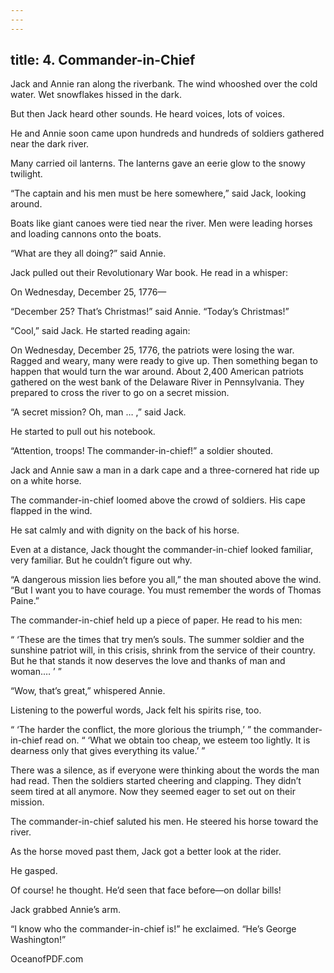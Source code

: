 ```yaml
---
---
---
```

title: 4. Commander-in-Chief
---



Jack and Annie ran along the riverbank. The wind whooshed over the cold water. Wet snowflakes hissed in the dark.

But then Jack heard other sounds. He heard voices, lots of voices.

He and Annie soon came upon hundreds and hundreds of soldiers gathered near the dark river.

Many carried oil lanterns. The lanterns gave an eerie glow to the snowy twilight.

“The captain and his men must be here somewhere,” said Jack, looking around.

Boats like giant canoes were tied near the river. Men were leading horses and loading cannons onto the boats.

“What are they all doing?” said Annie.

Jack pulled out their Revolutionary War book. He read in a whisper:

On Wednesday, December 25, 1776—



“December 25? That’s Christmas!” said Annie. “Today’s Christmas!”

“Cool,” said Jack. He started reading again:

On Wednesday, December 25, 1776, the patriots were losing the war. Ragged and weary, many were ready to give up. Then something began to happen that would turn the war around. About 2,400 American patriots gathered on the west bank of the Delaware River in Pennsylvania. They prepared to cross the river to go on a secret mission.



“A secret mission? Oh, man … ,” said Jack.

He started to pull out his notebook.

“Attention, troops! The commander-in-chief!” a soldier shouted.

Jack and Annie saw a man in a dark cape and a three-cornered hat ride up on a white horse.

The commander-in-chief loomed above the crowd of soldiers. His cape flapped in the wind.

He sat calmly and with dignity on the back of his horse.



Even at a distance, Jack thought the commander-in-chief looked familiar, very familiar. But he couldn’t figure out why.

“A dangerous mission lies before you all,” the man shouted above the wind. “But I want you to have courage. You must remember the words of Thomas Paine.”

The commander-in-chief held up a piece of paper. He read to his men:

“ ‘These are the times that try men’s souls. The summer soldier and the sunshine patriot will, in this crisis, shrink from the service of their country. But he that stands it now deserves the love and thanks of man and woman.… ’ ”

“Wow, that’s great,” whispered Annie.

Listening to the powerful words, Jack felt his spirits rise, too.

“ ‘The harder the conflict, the more glorious the triumph,’ ” the commander-in-chief read on. “ ‘What we obtain too cheap, we esteem too lightly. It is dearness only that gives everything its value.’ ”

There was a silence, as if everyone were thinking about the words the man had read. Then the soldiers started cheering and clapping. They didn’t seem tired at all anymore. Now they seemed eager to set out on their mission.

The commander-in-chief saluted his men. He steered his horse toward the river.

As the horse moved past them, Jack got a better look at the rider.

He gasped.

Of course! he thought. He’d seen that face before—on dollar bills!

Jack grabbed Annie’s arm.

“I know who the commander-in-chief is!” he exclaimed. “He’s George Washington!”

OceanofPDF.com